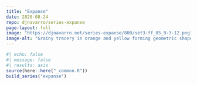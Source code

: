 ```yaml
---
title: "Expanse"
date: 2020-08-24
repo: djnavarro/series-expanse
page-layout: full
image: "https://djnavarro.net/series-expanse/800/set3-ff_05_9-3-12.png"
image-alt: "Grainy tracery in orange and yellow forming geometric shapes against a black background"
---
```

   
::: {.grid}
  
```r
#| echo: false
#| message: false
#| results: asis
source(here::here("_common.R"))
build_series("expanse")
```
   
:::
   

